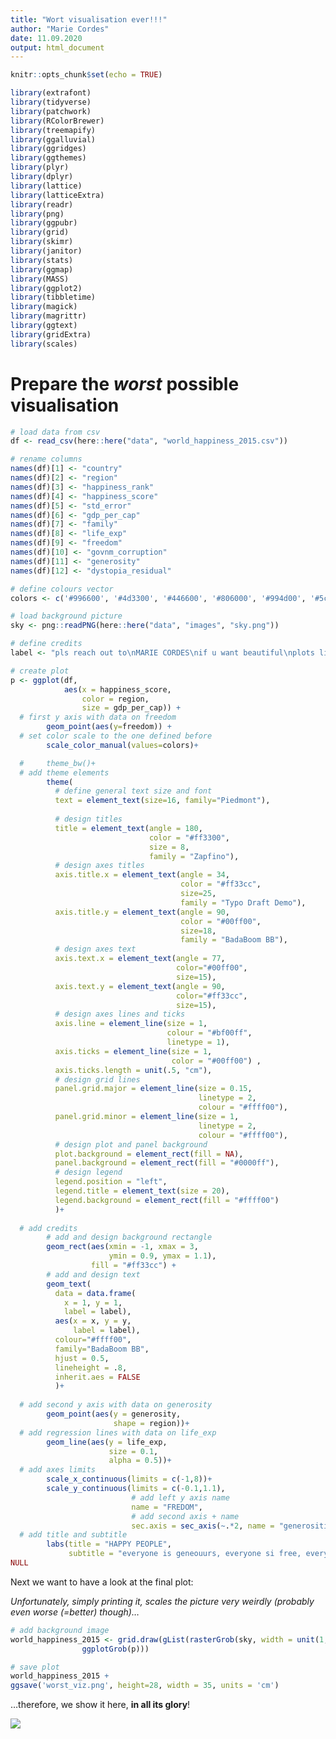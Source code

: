 ```yaml
---
title: "Wort visualisation ever!!!"
author: "Marie Cordes"
date: 11.09.2020
output: html_document
---
```


```r
knitr::opts_chunk$set(echo = TRUE)
```

```r
library(extrafont)
library(tidyverse)
library(patchwork)
library(RColorBrewer)
library(treemapify)
library(ggalluvial)
library(ggridges)
library(ggthemes)
library(plyr)
library(dplyr)
library(lattice)
library(latticeExtra)
library(readr)
library(png)
library(ggpubr)
library(grid)
library(skimr)
library(janitor)
library(stats)
library(ggmap)
library(MASS)
library(ggplot2)
library(tibbletime)
library(magick)
library(magrittr)
library(ggtext)
library(gridExtra)
library(scales)
```


# Prepare the *worst* possible visualisation

```r
# load data from csv
df <- read_csv(here::here("data", "world_happiness_2015.csv"))

# rename columns
names(df)[1] <- "country"
names(df)[2] <- "region"
names(df)[3] <- "happiness_rank"
names(df)[4] <- "happiness_score"
names(df)[5] <- "std_error"
names(df)[6] <- "gdp_per_cap"
names(df)[7] <- "family"
names(df)[8] <- "life_exp"
names(df)[9] <- "freedom"
names(df)[10] <- "govnm_corruption"
names(df)[11] <- "generosity"
names(df)[12] <- "dystopia_residual"
```

```r
# define colours vector
colors <- c('#996600', '#4d3300', '#446600', '#806000', '#994d00', '#5c5c3d','#999966','#808000','#223300','#999900')

# load background picture
sky <- png::readPNG(here::here("data", "images", "sky.png"))

# define credits
label <- "pls reach out to\nMARIE CORDES\nif u want beautiful\nplots like this 2"
```

```r
# create plot
p <- ggplot(df, 
            aes(x = happiness_score, 
                color = region, 
                size = gdp_per_cap)) +
  # first y axis with data on freedom
        geom_point(aes(y=freedom)) +
  # set color scale to the one defined before
        scale_color_manual(values=colors)+

  #     theme_bw()+
  # add theme elements
        theme(
          # define general text size and font
          text = element_text(size=16, family="Piedmont"),
          
          # design titles
          title = element_text(angle = 180, 
                               color = "#ff3300", 
                               size = 8, 
                               family = "Zapfino"),
          # design axes titles
          axis.title.x = element_text(angle = 34, 
                                      color = "#ff33cc", 
                                      size=25, 
                                      family = "Typo Draft Demo"),
          axis.title.y = element_text(angle = 90, 
                                      color = "#00ff00", 
                                      size=18, 
                                      family = "BadaBoom BB"),
          # design axes text
          axis.text.x = element_text(angle = 77, 
                                     color="#00ff00", 
                                     size=15),
          axis.text.y = element_text(angle = 90, 
                                     color="#ff33cc", 
                                     size=15),
          # design axes lines and ticks
          axis.line = element_line(size = 1, 
                                   colour = "#bf00ff", 
                                   linetype = 1),
          axis.ticks = element_line(size = 1, 
                                    color = "#00ff00") , 
          axis.ticks.length = unit(.5, "cm"),
          # design grid lines
          panel.grid.major = element_line(size = 0.15, 
                                          linetype = 2,
                                          colour = "#ffff00"), 
          panel.grid.minor = element_line(size = 1, 
                                          linetype = 2,
                                          colour = "#ffff00"),
          # design plot and panel background
          plot.background = element_rect(fill = NA),
          panel.background = element_rect(fill = "#0000ff"),
          # design legend
          legend.position = "left",
          legend.title = element_text(size = 20),
          legend.background = element_rect(fill = "#ffff00")
          )+
        
  # add credits
        # add and design background rectangle
        geom_rect(aes(xmin = -1, xmax = 3, 
                      ymin = 0.9, ymax = 1.1), 
                  fill = "#ff33cc") +
        # add and design text
        geom_text(
          data = data.frame(
            x = 1, y = 1, 
            label = label),
          aes(x = x, y = y, 
              label = label),
          colour="#ffff00",
          family="BadaBoom BB",
          hjust = 0.5,
          lineheight = .8,
          inherit.aes = FALSE
          )+
        
  # add second y axis with data on generosity
        geom_point(aes(y = generosity, 
                       shape = region))+
  # add regression lines with data on life_exp
        geom_line(aes(y = life_exp, 
                      size = 0.1, 
                      alpha = 0.5))+
  # add axes limits
        scale_x_continuous(limits = c(-1,8))+
        scale_y_continuous(limits = c(-0.1,1.1),
                           # add left y axis name
                           name = "FREDOM",
                           # add second axis + name
                           sec.axis = sec_axis(~.*2, name = "generositi")) +
  # add title and subtitle
        labs(title = "HAPPY PEOPLE",
             subtitle = "everyone is geneouurs, everyone si free, everybody happi")+
NULL

```

Next we want to have a look at the final plot:

_Unfortunately, simply printing it, scales the picture very weirdly (probably even worse (=better) though)..._

```r
# add background image
world_happiness_2015 <- grid.draw(gList(rasterGrob(sky, width = unit(1,"npc"), height = unit(1,"npc")), 
                ggplotGrob(p))) 
```

```r
# save plot
world_happiness_2015 +
ggsave('worst_viz.png', height=28, width = 35, units = 'cm')
```

...therefore, we show it here, **in all its glory**!

![](worst_viz_2.png)
